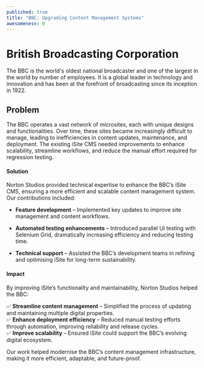 ```yaml
---
published: true
title: "BBC: Upgrading Content Management Systems"
awesomeness: 0
---
```

# British Broadcasting Corporation

The BBC is the world's oldest national broadcaster and one of the largest in the world by number of employees. It is a global leader in technology and innovation and has been at the forefront of broadcasting since its inception in 1922.

## **Problem**

The BBC operates a vast network of microsites, each with unique designs and functionalities. Over time, these sites became increasingly difficult to manage, leading to inefficiencies in content updates, maintenance, and deployment. The existing iSite CMS needed improvements to enhance scalability, streamline workflows, and reduce the manual effort required for regression testing.

#### **Solution**

Norton Studios provided technical expertise to enhance the BBC’s iSite CMS, ensuring a more efficient and scalable content management system. Our contributions included:

*   **Feature development** – Implemented key updates to improve site management and content workflows.
    
*   **Automated testing enhancements** – Introduced parallel UI testing with Selenium Grid, dramatically increasing efficiency and reducing testing time.
    
*   **Technical support** – Assisted the BBC’s development teams in refining and optimising iSite for long-term sustainability.
    

#### **Impact**

By improving iSite’s functionality and maintainability, Norton Studios helped the BBC:

✅ **Streamline content management** – Simplified the process of updating and maintaining multiple digital properties.  
✅ **Enhance deployment efficiency** – Reduced manual testing efforts through automation, improving reliability and release cycles.  
✅ **Improve scalability** – Ensured iSite could support the BBC’s evolving digital ecosystem.

Our work helped modernise the BBC’s content management infrastructure, making it more efficient, adaptable, and future-proof.